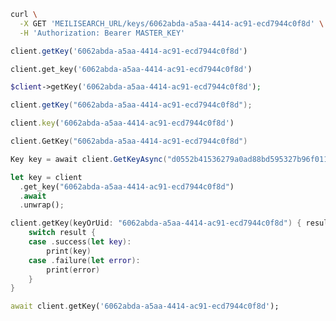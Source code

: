 <CodeGroup>

```bash cURL
curl \
  -X GET 'MEILISEARCH_URL/keys/6062abda-a5aa-4414-ac91-ecd7944c0f8d' \
  -H 'Authorization: Bearer MASTER_KEY'
```

```javascript JS
client.getKey('6062abda-a5aa-4414-ac91-ecd7944c0f8d')
```

```python Python
client.get_key('6062abda-a5aa-4414-ac91-ecd7944c0f8d')
```

```php PHP
$client->getKey('6062abda-a5aa-4414-ac91-ecd7944c0f8d');
```

```java Java
client.getKey("6062abda-a5aa-4414-ac91-ecd7944c0f8d");
```

```ruby Ruby
client.key('6062abda-a5aa-4414-ac91-ecd7944c0f8d')
```

```go Go
client.GetKey("6062abda-a5aa-4414-ac91-ecd7944c0f8d")
```

```csharp C#
Key key = await client.GetKeyAsync("d0552b41536279a0ad88bd595327b96f01176a60c2243e906c52ac02375f9bc4");
```

```rust Rust
let key = client
  .get_key("6062abda-a5aa-4414-ac91-ecd7944c0f8d")
  .await
  .unwrap();
```

```swift Swift
client.getKey(keyOrUid: "6062abda-a5aa-4414-ac91-ecd7944c0f8d") { result in
    switch result {
    case .success(let key):
        print(key)
    case .failure(let error):
        print(error)
    }
}
```

```dart Dart
await client.getKey('6062abda-a5aa-4414-ac91-ecd7944c0f8d');
```
</CodeGroup>